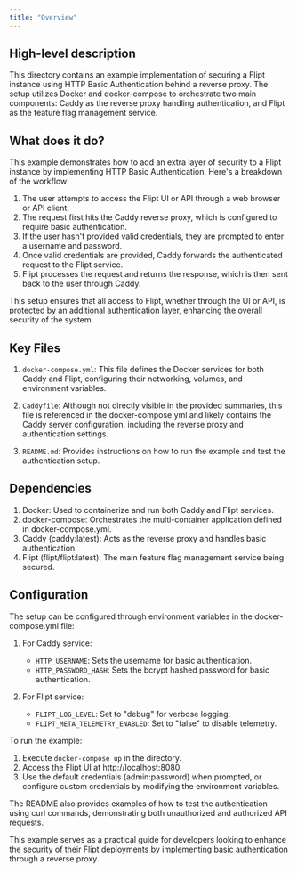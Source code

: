 ```yaml
---
title: "Overview"
---
```


## High-level description
This directory contains an example implementation of securing a Flipt instance using HTTP Basic Authentication behind a reverse proxy. The setup utilizes Docker and docker-compose to orchestrate two main components: Caddy as the reverse proxy handling authentication, and Flipt as the feature flag management service.

## What does it do?
This example demonstrates how to add an extra layer of security to a Flipt instance by implementing HTTP Basic Authentication. Here's a breakdown of the workflow:

1. The user attempts to access the Flipt UI or API through a web browser or API client.
2. The request first hits the Caddy reverse proxy, which is configured to require basic authentication.
3. If the user hasn't provided valid credentials, they are prompted to enter a username and password.
4. Once valid credentials are provided, Caddy forwards the authenticated request to the Flipt service.
5. Flipt processes the request and returns the response, which is then sent back to the user through Caddy.

This setup ensures that all access to Flipt, whether through the UI or API, is protected by an additional authentication layer, enhancing the overall security of the system.

## Key Files
1. `docker-compose.yml`: This file defines the Docker services for both Caddy and Flipt, configuring their networking, volumes, and environment variables.

2. `Caddyfile`: Although not directly visible in the provided summaries, this file is referenced in the docker-compose.yml and likely contains the Caddy server configuration, including the reverse proxy and authentication settings.

3. `README.md`: Provides instructions on how to run the example and test the authentication setup.

## Dependencies
1. Docker: Used to containerize and run both Caddy and Flipt services.
2. docker-compose: Orchestrates the multi-container application defined in docker-compose.yml.
3. Caddy (caddy:latest): Acts as the reverse proxy and handles basic authentication.
4. Flipt (flipt/flipt:latest): The main feature flag management service being secured.

## Configuration
The setup can be configured through environment variables in the docker-compose.yml file:

1. For Caddy service:
   - `HTTP_USERNAME`: Sets the username for basic authentication.
   - `HTTP_PASSWORD_HASH`: Sets the bcrypt hashed password for basic authentication.

2. For Flipt service:
   - `FLIPT_LOG_LEVEL`: Set to "debug" for verbose logging.
   - `FLIPT_META_TELEMETRY_ENABLED`: Set to "false" to disable telemetry.

To run the example:
1. Execute `docker-compose up` in the directory.
2. Access the Flipt UI at http://localhost:8080.
3. Use the default credentials (admin:password) when prompted, or configure custom credentials by modifying the environment variables.

The README also provides examples of how to test the authentication using curl commands, demonstrating both unauthorized and authorized API requests.

This example serves as a practical guide for developers looking to enhance the security of their Flipt deployments by implementing basic authentication through a reverse proxy.